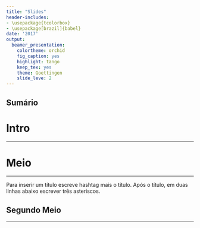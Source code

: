 ```yaml
---
title: "Slides"
header-includes:
- \usepackage{tcolorbox}
- \usepackage[brazil]{babel}
date: '2017'
output:
  beamer_presentation:
    colortheme: orchid
    fig_caption: yes
    highlight: tango
    keep_tex: yes
    theme: Goettingen
    slide_leve: 2
---
```


## Sumário

\tableofcontents

# Intro 

***


# Meio 

***

Para inserir um título escreve hashtag mais o título. Após o título, em duas linhas 
abaixo escrever três asteriscos.

## Segundo Meio

***


